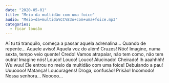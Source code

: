 ```yaml
---
date: "2020-05-01"
title: "Meio da multidão com uma foice"
audio: "Meio+da+multida%CC%83o+com+uma+foice.mp3"
categories:
  - ficar loucão
---
```


<Transcription>
Aí tu tá tranquilo, começa a passar aquela adrenalina... Quando de repente... Aquele aviso! Aquela voz do além! Cruzes! Nóo! Imagine, numa sexta, tempo veio quente! Credo! Vamos atrapaiar, não tem como, não tem outra! Imagine nós! Louco! Louco! Louco! Alucinado! Cheirado! Ih aaahhhh! Wu wuu! Ele entrou no meio da multidão com uma foice! Debuiando a pau! Uuuoooo! Matança! Loucuragens! Droga, confusão! Prisão! Incomodo! Nossa senhora... Nooooo...
</Transcription>


